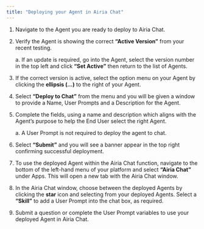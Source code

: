```yaml
---
title: "Deploying your Agent in Airia Chat"
---
```


1. Navigate to the Agent you are ready to deploy to Airia Chat.
2. Verify the Agent is showing the correct **“Active Version”** from your recent testing.

   a. If an update is required, go into the Agent, select the version number in the top left and click **“Set Active”** then return to the list of Agents.
3. If the correct version is active, select the option menu on your Agent by clicking the **ellipsis (...)** to the right of your Agent.
4. Select **“Deploy to Chat”** from the menu and you will be given a window to provide a Name, User Prompts and a Description for the Agent.
5. Complete the fields, using a name and description which aligns with the Agent’s purpose to help the End User select the right Agent.

   a. A User Prompt is not required to deploy the agent to chat.
6. Select **“Submit”** and you will see a banner appear in the top right confirming successful deployment.
7. To use the deployed Agent within the Airia Chat function, navigate to the bottom of the left-hand menu of your platform and select **“Airia Chat”** under Apps. This will open a new tab with the Airia Chat window.
8. In the Airia Chat window, choose between the deployed Agents by clicking the **star** icon and selecting from your deployed Agents. Select a **“Skill”** to add a User Prompt into the chat box, as required.
9. Submit a question or complete the User Prompt variables to use your deployed Agent in Airia Chat.